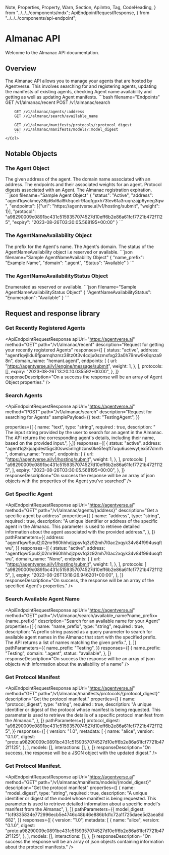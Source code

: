   Note,
  Properties,
  Property,
  Warn,
  Section,
  ApiIntro,
  Tag,
  CodeHeading,
} from "../../../components/mdx";
  ApiEndpointRequestResponse,
} from "../../../components/api-endpoint";

# Almanac API

<div className="nx-text-fetch-content">
  Welcome to the Almanac API documentation.
</div>

## Overview

<Row>
    <Col>
        The Almanac API allows you to manage your agents that are hosted by Agentverse. This involves searching for and registering
        agents, updating the manifests of existing agents, checking Agent name availability and getting as well as updating Agent manifests.
    </Col>
    <Col>
        ```bash filename="Endpoints"
        GET /v1/almanac/recent
        POST /v1/almanac/search

        GET /v1/almanac/agents/:address
        GET /v1/almanac/search/available_name

        GET /v1/almanac/manifests/protocols/:protocol_digest
        GET /v1/almanac/manifests/models/:model_digest
        ```
    </Col>

</Row>

## Notable Objects

### The Agent Object

<Row>
    <Col>
        <Properties>
            <Property name="status" type="string">
                The given address of the agent. 
            </Property>
            <Property name="address" type="string">
                The domain name associated with an address. 
            </Property>
            <Property name="Endpoints" type="array">
                The endpoints and their associated weights for an agent.
            </Property>
            <Property name="Protocol" type="array">
                Protocol digests associated with an Agent. 
            </Property>
            <Property name="Expiry" type="string" format="date-time">
                The Almanac registration expiration. 
            </Property>
        </Properties>
    </Col>
    <Col>
        ```json filename="Sample Agent Object"
        {
            "status": "Active",
            "address": "agent1qwckmey38jd6xl6al9k5qcelr9faqfgpxh73tev6fa3ruqnzajp6yneg3qw",
            "endpoints": [{"url": "https://agentverse.ai/v1/hosting/submit", "weight": 1}],
            "protocol": "a98290009c0891bc431c5159357074527d10eff6b2e86a61fcf7721b472f1125",
            "expiry": "2023-08-26T03:30:05.568195+00:00"
        }
        ```
    </Col>
</Row>

### The AgentNameAvailability Object

<Row>
    <Col>
        <Properties>
            <Property name="name_prefix" type="string">
            The prefix for the Agent's name. 
            </Property>
            <Property name="domain" type="string">
            The Agent's domain. 
            </Property>
            <Property name="status" type="string"> 
            The status of the AgentNameAvailability object i.e reserved or available.
            </Property>
        </Properties>
    </Col>
    <Col>
        ```json filename="Sample AgentNameAvailability  Object"
        {
            "name_prefix": "Example Name",
            "domain": ".agent",
            "Status": "Available" 
        }
        ```
    </Col>
</Row>

### The AgentNameAvailabilityStatus Object

<Row>
    <Col>
        <Properties>
            <Property name="AgentNameAvailability" type="string">
                Enumerated as reserved or available.
            </Property>
        </Properties>
    </Col>
    <Col>
        ```json filename="Sample AgentNameAvailabilityStatus Object"
        {
            "AgentNameAvailabilityStatus": "Enumeration": "Available"
        }
        ```
    </Col>
</Row>

## Request and response library

### Get Recently Registered Agents


<ApiEndpointRequestResponse
  apiUrl="https://agentverse.ai"
  method="GET"
  path="/v1/almanac/recent"
  description="Request for getting your recently registered Agents"
  responses={[
    {
      status: "active",
      address:
        "agent1qvjlldu6fjparnqhzmz38tz0t3v4cdju0szmxfxg23a0h79mw9k6qnza98n",
      domain_name: "hemant.agent",
      endpoints: [
        {
          url: "https://agentverse.ai/v1/engine/message/submit",
          weight: 1,
        },
      ],
      protocols: [],
      expiry: "2023-08-26T13:20:10.035592+00:00",
    },
  ]}
  responseDescription="On a success the response will be an array of Agent Object properties."
/>

### Search Agents

<ApiEndpointRequestResponse
  apiUrl="https://agentverse.ai"
  method="POST"
  path="/v1/almanac/search"
  description="Request for searching for Agents"
  samplePayload={{
    text: "TestingAgent",
  }}

  properties={[
    {
      name: "text",
      type: "string",
      required : true,
      description:
        " The input string provided by the user to search for an agent in the Almanac. The API returns the corresponding agent's details, including their name, based on the provided input.",
    },]}
  responses={[
    {
      status: "active",
      address:
        "agent1q2kjqapdest5gs30sws5nlrghzxns0ke5feqft7uqu6usewytjex5f7dmrh",
      domain_name: "none",
      endpoints: [
        {
          url: "https://agentverse.ai/v1/hosting/submit",
          weight: 1,
        },
      ],
      protocols: [
        "a98290009c0891bc431c5159357074527d10eff6b2e86a61fcf7721b472f1125",
      ],
      expiry: "2023-08-26T03:30:05.568195+00:00",
    },
  ]}
  responseDescription="On success the response will be an array of json objects with the properties of the Agent you've searched"
/>

### Get Specific Agent

<ApiEndpointRequestResponse
  apiUrl="https://agentverse.ai"
  method="GET"
  path="/v1/almanac/agents/{address}"
  description="Get a specific agent by address"
  properties={[
    {
      name: "address",
      type: "string",
      required : true,
      description: "A unique identifier or address of the specific agent in the Almanac. This parameter is used to retrieve detailed information about the agent associated with the provided address.",
    },
  ]}
  pathParameters={{
    address:
      "agent1qwr5pul2j02mr960hhhdjzpsvfq3z92mh7l0ac2xqyk34v84f994usqftwu",
  }}
  responses={[
    {
      status: "active",
      address:
        "agent1qwr5pul2j02mr960hhhdjzpsvfq3z92mh7l0ac2xqyk34v84f994usqftwu",
      domain_name: "None",
      endpoints: [
        {
          url: "https://agentverse.ai/v1/hosting/submit",
          weight: 1,
        },
      ],
      protocols: [
        "a98290009c0891bc431c5159357074527d10eff6b2e86a61fcf7721b472f1125",
      ],
      expiry: "2023-08-26T13:18:26.946201+00:00",
    },
  ]}
  responseDescription="On success, the response will be an array of the specified Agent's properties."
/>

### Search Available Agent Name

<ApiEndpointRequestResponse
  apiUrl="https://agentverse.ai"
  method="GET"
  path="/v1/almanac/search/available_name?name_prefix={name_prefix}"
  description="Search for an available name for your Agent"
  properties={[
    {
      name: "name_prefix",
      type: "string",
      required : true,
      description: "A prefix string passed as a query parameter to search for available agent names in the Almanac that start with the specified prefix. The API returns a list of names matching the given prefix.",
    },
  ]}
  pathParameters={{
    name_prefix: "Testing",
  }}
  responses={[
    {
      name_prefix: "Testing",
      domain: ".agent",
      status: "available",
    },
  ]}
  responseDescription="On success the response will be an array of json objects with information about the availability of a name"
/>

### Get Protocol Manifest

<ApiEndpointRequestResponse
  apiUrl="https://agentverse.ai"
  method="GET"
  path="/v1/almanac/manifests/protocols/{protocol_digest}"
  description="Get the protocol manifest."
  properties={[
    {
      name: "protocol_digest",
      type: "string",
      required : true,
      description: "A unique identifier or digest of the protocol whose manifest is being requested. This parameter is used to retrieve the details of a specific protocol manifest from the Almanac.",
    },
  ]}
  pathParameters={{
    protocol_digest:
      "a98290009c0891bc431c5159357074527d10eff6b2e86a61fcf7721b472f1125",
  }}
  responses={[
    {
      version: "1.0",
      metadata: [
        {
          name: "alice",
          version: "0.1.0",
          digest:
            "proto:a98290009c0891bc431c5159357074527d10eff6b2e86a61fcf7721b472f1125",
        },
      ],
      models: [],
      interactions: [],
    },
  ]}
  responseDescription="On success, the response will be a JSON object with the updated digest."
/>

### Get Protocol Manifest.

<ApiEndpointRequestResponse
  apiUrl="https://agentverse.ai"
  method="GET"
  path="/v1/almanac/manifests/models/{model_digest}"
  description="Get the protocol manifest"
  properties={[
    {
      name: "model_digest",
      type: "string",
      required : true,
      description: "A unique identifier or digest of the model whose manifest is being requested. This parameter is used to retrieve detailed information about a specific model's manifest from the Almanac",
    },
  ]}
  pathParameters={{
    model_digest:
      "1cf9335834e772996ecb5e4746c48b46e886b1d1c72a11725daee5d2aea8d682",
  }}
  responses={[
    {
      version: "1.0",
      metadata: [
        {
          name: "alice",
          version: "0.1.0",
          digest:
            "proto:a98290009c0891bc431c5159357074527d10eff6b2e86a61fcf7721b472f1125",
        },
      ],
      models: [],
      interactions: [],
    },
  ]}
  responseDescription="On success the response will be an array of json objects containing information about the protocol manifests."
/>